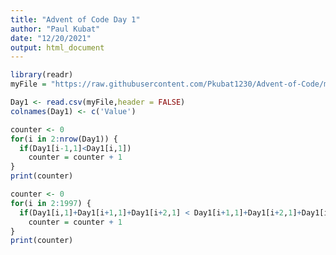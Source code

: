 ---
title: "Advent of Code Day 1"
author: "Paul Kubat"
date: "12/20/2021"
output: html_document
---


```{r}
library(readr)
myFile = "https://raw.githubusercontent.com/Pkubat1230/Advent-of-Code/main/Day1/Day1%20Data?token=AW7YXEHSKU7CB5PAZMXFUATBYDGWE"

Day1 <- read.csv(myFile,header = FALSE)
colnames(Day1) <- c('Value')
```

```{r}
counter <- 0
for(i in 2:nrow(Day1)) {
  if(Day1[i-1,1]<Day1[i,1])
    counter = counter + 1
}
print(counter)

```

```{r}
counter <- 0
for(i in 2:1997) {
  if(Day1[i,1]+Day1[i+1,1]+Day1[i+2,1] < Day1[i+1,1]+Day1[i+2,1]+Day1[i+3,1])
    counter = counter + 1
}
print(counter)

```
